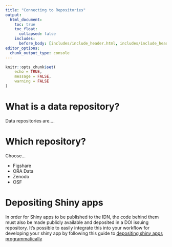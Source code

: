 ```yaml
---
title: "Connecting to Repositories"
output:
  html_document:
    toc: true
    toc_float:
      collapsed: false
    includes:
      before_body: [includes/include_header.html, includes/include_header_navpage.html]
editor_options: 
  chunk_output_type: console
---
```


```r
knitr::opts_chunk$set(
	echo = TRUE,
	message = FALSE,
	warning = FALSE
)
```

# What is a data repository?

Data repositories are....

# Which repository?

Choose... 

- Figshare
- ORA Data
- Zenodo
- OSF

# Depositing Shiny apps

In order for Shiny apps to be published to the IDN, the code behind them must also be made publicly available and deposited in a DOI issuing repository. It's possible to easily integrate this into your workflow for developing your shiny app by following this guide to [depositing shiny apps programmatically](deposit-shiny-app.html)